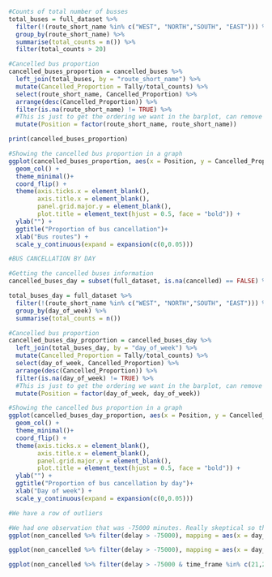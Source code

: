 ```r
#Counts of total number of busses
total_buses = full_dataset %>% 
  filter(!(route_short_name %in% c("WEST", "NORTH","SOUTH", "EAST"))) %>% 
  group_by(route_short_name) %>% 
  summarise(total_counts = n()) %>% 
  filter(total_counts > 20)

#Cancelled bus proportion
cancelled_buses_proportion = cancelled_buses %>% 
  left_join(total_buses, by = "route_short_name") %>% 
  mutate(Cancelled_Proportion = Tally/total_counts) %>% 
  select(route_short_name, Cancelled_Proportion) %>% 
  arrange(desc(Cancelled_Proportion)) %>% 
  filter(is.na(route_short_name) != TRUE) %>% 
  #This is just to get the ordering we want in the barplot, can remove later on
  mutate(Position = factor(route_short_name, route_short_name))

print(cancelled_buses_proportion)

#Showing the cancelled bus proportion in a graph 
ggplot(cancelled_buses_proportion, aes(x = Position, y = Cancelled_Proportion)) + 
  geom_col() +
  theme_minimal()+
  coord_flip() + 
  theme(axis.ticks.x = element_blank(),
        axis.title.x = element_blank(),
        panel.grid.major.y = element_blank(),
        plot.title = element_text(hjust = 0.5, face = "bold")) + 
  ylab("") +
  ggtitle("Proportion of bus cancellation")+ 
  xlab("Bus routes") +
  scale_y_continuous(expand = expansion(c(0,0.05)))

```

```r
#BUS CANCELLATION BY DAY 

#Getting the cancelled buses information 
cancelled_buses_day = subset(full_dataset, is.na(cancelled) == FALSE) %>% filter(!(route_short_name %in% c("WEST", "NORTH","SOUTH", "EAST"))) %>% group_by(day_of_week) %>% summarise(Tally = n()) 

total_buses_day = full_dataset %>% 
  filter(!(route_short_name %in% c("WEST", "NORTH","SOUTH", "EAST"))) %>% 
  group_by(day_of_week) %>% 
  summarise(total_counts = n()) 

#Cancelled bus proportion
cancelled_buses_day_proportion = cancelled_buses_day %>% 
  left_join(total_buses_day, by = "day_of_week") %>% 
  mutate(Cancelled_Proportion = Tally/total_counts) %>% 
  select(day_of_week, Cancelled_Proportion) %>% 
  arrange(desc(Cancelled_Proportion)) %>% 
  filter(is.na(day_of_week) != TRUE) %>% 
  #This is just to get the ordering we want in the barplot, can remove later on
  mutate(Position = factor(day_of_week, day_of_week))

#Showing the cancelled bus proportion in a graph 
ggplot(cancelled_buses_day_proportion, aes(x = Position, y = Cancelled_Proportion)) + 
  geom_col() +
  theme_minimal()+
  coord_flip() + 
  theme(axis.ticks.x = element_blank(),
        axis.title.x = element_blank(),
        panel.grid.major.y = element_blank(),
        plot.title = element_text(hjust = 0.5, face = "bold")) + 
  ylab("") +
  ggtitle("Proportion of bus cancellation by day")+ 
  xlab("Day of week") +
  scale_y_continuous(expand = expansion(c(0,0.05)))
```


```r
#We have a row of outliers

#We had one observation that was -75000 minutes. Really skeptical so this was removed 
ggplot(non_cancelled %>% filter(delay > -75000), mapping = aes(x = day_of_week, y = delay)) + geom_boxplot()

ggplot(non_cancelled %>% filter(delay > -75000), mapping = aes(x = day_of_week, y = delay)) + geom_boxplot() + xlab("Day of week")

ggplot(non_cancelled %>% filter(delay > -75000 & time_frame %in% c(21,22,23)), mapping = aes(x = time_frame, y = delay)) + geom_boxplot() + xlab("Hour of the day")
```
